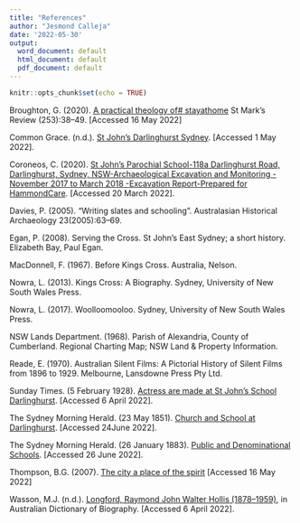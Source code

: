 ```yaml
---
title: "References"
author: "Jesmond Calleja"
date: '2022-05-30'
output:
  word_document: default
  html_document: default
  pdf_document: default
---
```


```r
knitr::opts_chunk$set(echo = TRUE)
```

Broughton, G. (2020). [A practical theology of# stayathome](https://researchoutput.csu.edu.au/ws/portalfiles/portal/125717495/95039273_Published_article.pdf) St Mark's Review (253):38--49. [Accessed 16 May 2022]

Common Grace. (n.d.). [St John's Darlinghurst Sydney](https://www.commongrace.org.au/st_johns_darlinghurst_sydney). [Accessed 1 May 2022].

Coroneos, C. (2020). [St John's Parochial School-118a Darlinghurst Road, Darlinghurst, Sydney, NSW-Archaeological Excavation and Monitoring - November 2017 to March 2018 -Excavation Report-Prepared for HammondCare](https://heritagensw.intersearch.com.au/heritagenswjspui/bitstream/1/10604/1/118aDarlinghurstExcavation_Report_Final%20200206.pdf.pdf). [Accessed 20 March 2022].

Davies, P. (2005). "Writing slates and schooling". Australasian Historical Archaeology 23(2005):63--69.

Egan, P. (2008). Serving the Cross. St John's East Sydney; a short history. Elizabeth Bay, Paul Egan.

MacDonnell, F. (1967). Before Kings Cross. Australia, Nelson.

Nowra, L. (2013). Kings Cross: A Biography. Sydney, University of New South Wales Press.

Nowra, L. (2017). Woolloomooloo. Sydney, University of New South Wales Press.

NSW Lands Department. (1968). Parish of Alexandria, County of Cumberland. Regional Charting Map; NSW Land & Property Information.

Reade, E. (1970). Australian Silent Films: A Pictorial History of Silent Films from 1896 to 1929. Melbourne, Lansdowne Press Pty Ltd.

Sunday Times. (5 February 1928). [Actress are made at St John's School Darlinghurst](http://nla.gov.au/nla.news-article122804477). [Accessed 6 April 2022].

The Sydney Morning Herald. (23 May 1851). [Church and School at Darlinghurst](http://trove.nla.gov.au/newspaper/article/12927329). [Accessed 24June 2022].

The Sydney Morning Herald. (26 January 1883). [Public and Denominational Schools](http://trove.nla.gov.au/newspaper/article/13516819). [Accessed 26 June 2022].

Thompson, B.G. (2007). [The city a place of the spirit](https://newcastleanglican.org.au/wp-content/uploads/2015/05/bishop-greg-the-city-a-place-of-the-spirit.pdf) [Accessed 16 May 2022]

Wasson, M.J. (n.d.). [Longford, Raymond John Walter Hollis (1878--1959)](https://adb.anu.edu.au/biography/longford-raymond-john-walter-hollis-7226#), in Australian Dictionary of Biography. [Accessed 6 April 2022].
